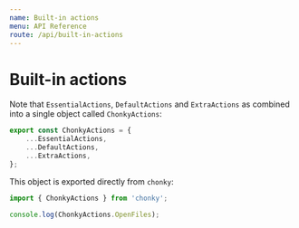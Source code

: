 ```yaml
---
name: Built-in actions
menu: API Reference
route: /api/built-in-actions
---
```



# Built-in actions

Note that `EssentialActions`, `DefaultActions` and `ExtraActions` as combined into a
single object called `ChonkyActions`:

```ts
export const ChonkyActions = {
    ...EssentialActions,
    ...DefaultActions,
    ...ExtraActions,
};
```

This object is exported directly from `chonky`:

```ts
import { ChonkyActions } from 'chonky';

console.log(ChonkyActions.OpenFiles);
```

<TypeDocs
    symbol="EssentialActions"
    overrideChildrenType="FileAction"
    hideOptionalFlags={true}
/>

<TypeDocs
    symbol="DefaultActions"
    overrideChildrenType="FileAction"
    hideOptionalFlags={true}
/>

<TypeDocs
    symbol="ExtraActions"
    overrideChildrenType="FileAction"
    hideOptionalFlags={true}
/>
